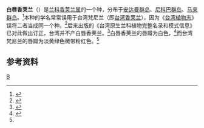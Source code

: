 {{not|台灣梵尼蘭}}
{{Speciesbox
| taxon = Vanilla albida
| authority = [[Blume|Blume]]
}}

'''白唇香荚兰'''（{{lang-xm|Vanilla albida}}）是[[兰科|兰科]][[香荚兰属|香荚兰属]]的一个种，分布于[[安达曼群岛|安达曼群岛]]、[[尼科巴群岛|尼科巴群岛]]、[[马来群岛|马来群岛]]。<ref>{{Cite web|title=''Vanilla albida'' Blume|url=http://powo.science.kew.org/taxon/urn:lsid:ipni.org:names:661140-1|accessdate=2021-03-11|work=Plants of the World Online|publisher=Kew Science|archive-date=2021-01-14|archive-url=https://web.archive.org/web/20210114001739/http://powo.science.kew.org/taxon/urn:lsid:ipni.org:names:661140-1|dead-url=no}}</ref>本种的学名常常误用于台湾梵尼兰（即[[台湾香荚兰|台湾香荚兰]]），因为《[[台湾植物志|台湾植物志]]》误将二者当成同一个种。<ref name=":0">{{Cite web|title=''Vanilla albida'' in Digital Flora of Taiwan|url=http://www.efloras.org/florataxon.aspx?flora_id=100&taxon_id=242414573|accessdate=2021-03-12|work=eFloras.org|archive-date=2016-03-04|archive-url=https://web.archive.org/web/20160304101223/http://www.efloras.org/florataxon.aspx?flora_id=100&taxon_id=242414573|dead-url=no}}</ref>后来出版的《台湾原生兰科植物完整名录和模式信息》已对此做出订正，台湾并不产白唇香荚兰。<ref>{{Cite journal|title=Complete list of the native orchids of Taiwan and their type information|url=http://ntur.lib.ntu.edu.tw/bitstream/246246/283317/1/6102_201606_4.pdf|last=Lin|first=Tsan-Piao|last2=Liu|first2=Ho-Yih|journal=Taiwania|issue=2|doi=10.6165/tai.2016.61.78|year=2016|volume=61|page=78-126|last3=Hsieh|first3=Chang-Fu|last4=Wang|first4=Kuo-Hsiung}}</ref>白唇香荚兰的唇瓣为白色，<ref>{{Cite journal|title=A new infrageneric classification and synopsis of the genus ''Vanilla'' Plum. ex Mill. (Orchidaceae: Vanillinae)|author=|url=http://lankesteriana.org/lankesteriana/Vol.9(3)/09%20Soto%20Arenas%20&%20Cribb.pdf|last=Soto Arenas|first=Miguel Ángel|last2=Cribb|first2=Phillip|journal=Lankesteriana|issue=3|doi=10.15517/lank.v0i0.12071|year=2010|volume=9|page=355-398|access-date=2022-01-18|archive-date=2017-08-08|archive-url=https://web.archive.org/web/20170808022844/http://lankesteriana.org/lankesteriana/Vol.9%283%29/09%20Soto%20Arenas%20%26%20Cribb.pdf|dead-url=no}}</ref>而台湾梵尼兰的唇瓣为淡黄绿色微带粉红色。<ref name=":0" />

== 参考资料 ==
<references />

{{Taxonbar}}

[[Category:香荚兰属|B]]